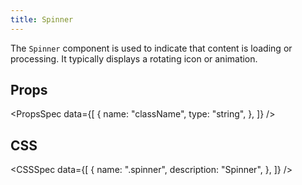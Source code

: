 ```yaml
---
title: Spinner
---
```


The `Spinner` component is used to indicate that content is loading or processing. It typically displays a rotating icon or animation.

<Preview name="Spinner" />

## Props

<PropsSpec
  data={[
    {
      name: "className",
      type: "string",
    },
  ]}
/>

## CSS

<CSSSpec
  data={[
    {
      name: ".spinner",
      description: "Spinner",
    },
  ]}
/>
